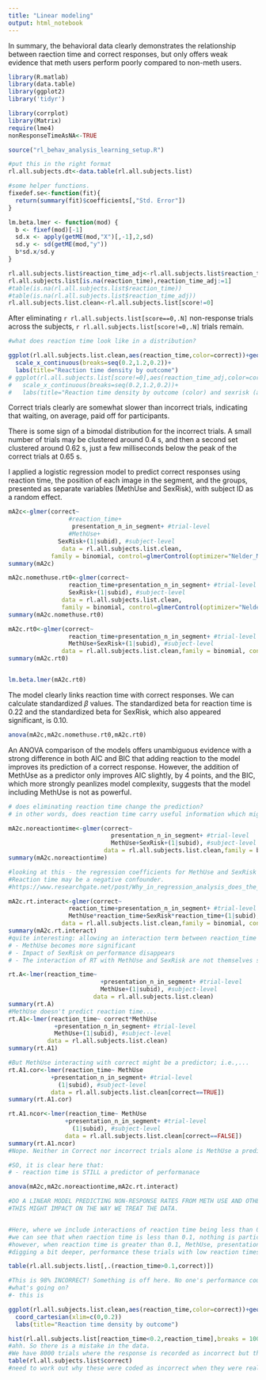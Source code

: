 ```yaml
---
title: "Linear modeling"
output: html_notebook
---
```


In summary, the behavioral data clearly demonstrates the relationship between raection time and correct responses, but only offers weak evidence that meth users perform poorly compared to non-meth users.

```r
library(R.matlab)
library(data.table)
library(ggplot2)
library('tidyr')

library(corrplot)
library(Matrix)
require(lme4)
nonResponseTimeAsNA<-TRUE

source("rl_behav_analysis_learning_setup.R")

```


```r
#put this in the right format
rl.all.subjects.dt<-data.table(rl.all.subjects.list)

#some helper functions.
fixedef.se<-function(fit){
  return(summary(fit)$coefficients[,"Std. Error"])
}

lm.beta.lmer <- function(mod) {
  b <- fixef(mod)[-1]
  sd.x <- apply(getME(mod,"X")[,-1],2,sd)
  sd.y <- sd(getME(mod,"y"))
  b*sd.x/sd.y
}

rl.all.subjects.list$reaction_time_adj<-rl.all.subjects.list$reaction_time
rl.all.subjects.list[is.na(reaction_time),reaction_time_adj:=1]
#table(is.na(rl.all.subjects.list$reaction_time))
#table(is.na(rl.all.subjects.list$reaction_time_adj))
rl.all.subjects.list.clean<-rl.all.subjects.list[score!=0]

```

After eliminating `r rl.all.subjects.list[score==0,.N]` non-response trials across the subjects, `r rl.all.subjects.list[score!=0,.N]` trials remain. 

```r


#what does reaction time look like in a distribution?

ggplot(rl.all.subjects.list.clean,aes(reaction_time,color=correct))+geom_density()+#facet_grid(SexRisk~.,margins=TRUE)
  scale_x_continuous(breaks=seq(0.2,1.2,0.2))+
  labs(title="Reaction time density by outcome")
# ggplot(rl.all.subjects.list[score!=0],aes(reaction_time_adj,color=correct))+geom_density()+facet_grid(SexRisk~.,margins=TRUE)+
#   scale_x_continuous(breaks=seq(0.2,1.2,0.2))+
#   labs(title="Reaction time density by outcome (color) and sexrisk (axis)")


```

Correct trials clearly are somewhat slower than incorrect trials, indicating that waiting, on average, paid off for participants.

There is some sign of a bimodal distribution for the incorrect trials. A small number of trials may be clustered around 0.4 s, and then a second set clustered around 0.62 s, just a few milliseconds below the peak of the correct trials at 0.65 s. \footnote{Should posit a bimodal distribution in a simple stan model and see if it does better than a unimodal model.}


I applied a logistic regression model to predict correct responses using reaction time, the position of each image in the segment, and the groups, presented as separate variables (MethUse and SexRisk), with subject ID as a random effect. \footnote{Really, runID also needs to be in here as a random effect, and actually, we need runid to be a random effect from 1 to 4}
```r

mA2c<-glmer(correct~ 
                 #reaction_time+
                  presentation_n_in_segment+ #trial-level
                 #MethUse+
              SexRisk+(1|subid), #subject-level
               data = rl.all.subjects.list.clean,
            family = binomial, control=glmerControl(optimizer="Nelder_Mead"))
summary(mA2c)

mA2c.nomethuse.rt0<-glmer(correct~ 
                 reaction_time+presentation_n_in_segment+ #trial-level
                 SexRisk+(1|subid), #subject-level
               data = rl.all.subjects.list.clean,
               family = binomial, control=glmerControl(optimizer="Nelder_Mead"))
summary(mA2c.nomethuse.rt0)
```

```r
mA2c.rt0<-glmer(correct~ 
                 reaction_time+presentation_n_in_segment+ #trial-level
                 MethUse+SexRisk+(1|subid), #subject-level
               data = rl.all.subjects.list.clean,family = binomial, control=glmerControl(optimizer="Nelder_Mead"))
summary(mA2c.rt0)


lm.beta.lmer(mA2c.rt0)

```

The model clearly links reaction time with correct responses. We can calculate standardized $\beta$ values. The standardized beta for reaction time is 0.22 and the standardized beta for SexRisk, which also appeared significant, is 0.10.

```r

anova(mA2c,mA2c.nomethuse.rt0,mA2c.rt0)

```

An ANOVA comparison of the models offers unambiguous evidence with a strong difference in both AIC and BIC that adding reaction to the model improves its prediction of a correct response. However, the addition of MethUse as a predictor only improves AIC slightly, by 4 points, and the BIC, which more strongly peanlizes model complexity, suggests that the model including MethUse is not as powerful.

```r
# does eliminating reaction time change the prediction?
# in other words, does reaction time carry useful information which might be moderating the rleationship between corrct and MethUse/SexRisk; is reaction time a NEGATIVE CONFOUNDER?

mA2c.noreactiontime<-glmer(correct~ 
                             presentation_n_in_segment+ #trial-level
                             MethUse+SexRisk+(1|subid), #subject-level
                           data = rl.all.subjects.list.clean,family = binomial, control=glmerControl(optimizer="Nelder_Mead"))
summary(mA2c.noreactiontime)

#looking at this - the regression coefficients for MethUse and SexRisk appear to disappear
#Reaction time may be a negative confounder.
#https://www.researchgate.net/post/Why_in_regression_analysis_does_the_inclusion_of_a_new_variable_makes_other_variables_that_previously_were_not_statistically_significant

mA2c.rt.interact<-glmer(correct~ 
                 reaction_time+presentation_n_in_segment+ #trial-level
                 MethUse*reaction_time+SexRisk*reaction_time+(1|subid), #subject-level
               data = rl.all.subjects.list.clean,family = binomial, control=glmerControl(optimizer="Nelder_Mead"))
summary(mA2c.rt.interact)
#quite interesting: allowing an interaction term between reaction_time and MethUse,
# - MethUse becomes more significant
# - Impact of SexRisk on performance disappears
# - The interaction of RT with MethUse and SexRisk are not themselves significant.

rt.A<-lmer(reaction_time~ 
                          +presentation_n_in_segment+ #trial-level
                          MethUse+(1|subid), #subject-level
                        data = rl.all.subjects.list.clean)
summary(rt.A)
#MethUse doesn't predict reaction time....
rt.A1<-lmer(reaction_time~ correct*MethUse
             +presentation_n_in_segment+ #trial-level
             MethUse+(1|subid), #subject-level
           data = rl.all.subjects.list.clean)
summary(rt.A1)

#But MethUse interacting with correct might be a predictor; i.e.,...
rt.A1.cor<-lmer(reaction_time~ MethUse
            +presentation_n_in_segment+ #trial-level
              (1|subid), #subject-level
            data = rl.all.subjects.list.clean[correct==TRUE])
summary(rt.A1.cor)

rt.A1.ncor<-lmer(reaction_time~ MethUse
                +presentation_n_in_segment+ #trial-level
                  (1|subid), #subject-level
                data = rl.all.subjects.list.clean[correct==FALSE])
summary(rt.A1.ncor)
#Nope. Neither in Correct nor incorrect trials alone is MethUse a predictor of reaction time.

#SO, it is clear here that:
# - reaction time is STILL a predictor of performanace

```



```r
anova(mA2c,mA2c.noreactiontime,mA2c.rt.interact)
```


```r
#DO A LINEAR MODEL PREDICTING NON-RESPONSE RATES FROM METH USE AND OTHER RELEVANT VARIABLES.
#THIS MIGHT IMPACT ON THE WAY WE TREAT THE DATA.


#Here, where we include interactions of reaction time being less than 0.1 or more than 0.1,
#we can see that when raection time is less than 0.1, nothing is particularly predictive of score.
#however, when reaction time is greater than 0.1, MethUse, presentation_n, etc, are predictive.
#digging a bit deeper, performance these trials with low reaction times is worse than chance:

table(rl.all.subjects.list[,.(reaction_time>0.1,correct)])

#This is 98% INCORRECT! Something is off here. No one's performance could be this bad by chance.
#what's going on?
#- this is 

ggplot(rl.all.subjects.list.clean,aes(reaction_time,color=correct))+geom_density()+#facet_grid(SexRisk~.,margins=TRUE)
  coord_cartesian(xlim=c(0,0.2))
  labs(title="Reaction time density by outcome")

hist(rl.all.subjects.list[reaction_time<0.2,reaction_time],breaks = 100)
#ahh. So there is a mistake in the data.
#We have 8000 trials where the response is recorded as incorrect but their reaction time is 0.
table(rl.all.subjects.list$correct)
#need to work out why these were coded as incorrect when they were really non-responses!
```


